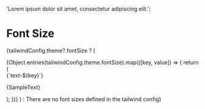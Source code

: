 
<Meta title="Theme/Styling & Theming/Font Size" />

  'Lorem ipsum dolor sit amet, consectetur adipiscing elit.';

# Font Size

{tailwindConfig.theme?.fontSize ? (

<Unstyled>
  {Object.entries(tailwindConfig.theme.fontSize).map(([key, value]) => {
    return (
      <div style={{ margin: '5rem 0' }}>
        <span style={{ color: '#888' }}>{`text-${key}`}</span>
        <p style={{ fontSize: value }}>{SampleText}</p>
      </div>
    );
  })}
</Unstyled>
) : <span>There are no font sizes defined in the tailwind config</span>}
